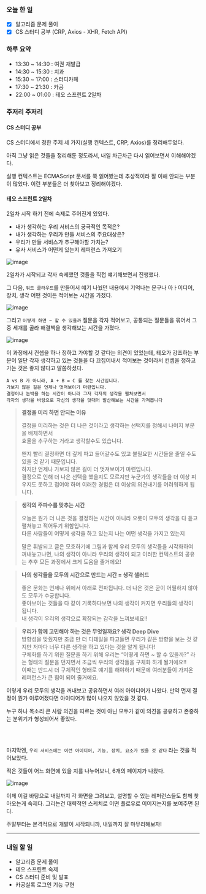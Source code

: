 ### 오늘 한 일

- [x] 알고리즘 문제 풀이
- [x] CS 스터디 공부 (CRP, Axios - XHR, Fetch API)

### 하루 요약

- 13:30 ~ 14:30 : 여권 재발급
- 14:30 ~ 15:30 : 치과
- 15:30 ~ 17:00 : 스터디카페
- 17:30 ~ 21:30 : 카공
- 22:00 ~ 01:00 : 테오 스프린트 2일차

### 주저리 주저리

#### CS 스터디 공부

CS 스터디에서 정한 주제 세 가지(실행 컨텍스트, CRP, Axios)를 정리해두었다.

아직 그냥 읽은 것들을 정리해둔 정도라서, 내일 차근차근 다시 읽어보면서 이해해야겠다.

실행 컨텍스트는 ECMAScript 문서를 쭉 읽어봤는데 추상적이라 잘 이해 안되는 부분이 많았다. 이런 부분들은 더 찾아보고 정리해야겠다.

#### 테오 스프린트 2일차

2일차 시작 하기 전에 숙제로 주어진게 있었다.

- 내가 생각하는 우리 서비스의 궁극적인 목적은?
- 내가 생각하는 우리가 만들 서비스의 주요대상은?
- 우리가 만들 서비스가 추구해야할 가치는?
- 유사 서비스가 어떤게 있는지 레퍼런스 가져오기

![image](https://github.com/Self-Driven-Development/TIL/assets/23312485/0c94cfa9-9428-487e-bbce-10434e2f7cf6)

2일차가 시작되고 각자 숙제했던 것들을 직접 얘기해보면서 진행했다.

그 다음, `워드 클라우드`를 만들어서 얘기 나눴던 내용에서 기억나는 문구나 아ㅏ이디어, 장치, 생각 어떤 것이든 적어보는 시간을 가졌다.

![image](https://github.com/Self-Driven-Development/TIL/assets/23312485/e72e10d8-11b0-4878-a63d-c8070025cbf9)

그리고 `어떻게 하면 ~ 할 수 있을까` 질문을 각자 적어보고, 공통되는 질문들을 묶어서 그 중 세개를 골라 해결책을 생각해보는 시간을 가졌다.

![image](https://github.com/Self-Driven-Development/TIL/assets/23312485/ac5580de-abb7-4b39-8296-2f2b02628767)

이 과정에서 컨셉을 하나 정하고 가야할 것 같다는 의견이 있었는데, 테오가 강조하는 부분이 일단 각자 생각하고 있는 것들을 다 끄집어내서 적어보는 것이라서 컨셉을 정하고 가는 것은 좋지 않다고 말씀하셨다.

```text
A vs B 가 아니라, A + B = C 를 찾는 시간입니다.
가보지 않은 길은 언제나 멋져보이기 마련입니다.
결정이나 논박을 하는 시간이 아니라 그저 각자의 생각을 펼쳐보면서
각자의 생각을 바탕으로 자신의 생각을 덧대어 발산해보는 시간을 가져봅니다
```

> **결정을 미리 하면 안되는 이유**
>
> 결정을 미리하는 것은 더 나은 것이라고 생각하는 선택지를 정해서 나머지 부분을 배제하면서  
> 효율을 추구하는 거라고 생각할수도 있습니다.
>
> 왠지 빨리 결정하면 더 깊게 파고 들어갈수도 있고 불필요한 시간들을 줄일 수도 있을 것 같기 때문입니다.  
> 하지만 언제나 가보지 않은 길이 더 멋져보이기 마련입니다.  
> 결정으로 인해 더 나은 선택을 했을지도 모르지만 누군가의 생각들을 더 이상 피우지도 못하고 접어야 하며 이러한 경험은 더 이상의 의견내기를 어려워하게 됩니다.

> **생각의 주파수를 맞추는 시간**
>
> 오늘은 뭔가 더 나은 것을 결정하는 시간이 아니라 오롯이 모두의 생각을 다 듣고 펼쳐놓고 적어두기 위함입니다.  
> 다른 사람들이 어떻게 생각을 하고 있는지 나는 어떤 생각을 가지고 있는지
>
> 말은 휘발되고 글은 모호하기에 그림과 함께 우리 모두의 생각들을 시각화하여 꺼내놓고나면,
> 나의 생각이 아니라 우리의 생각이 되고 이러한 컨텍스트의 공유는 추후 모든 과정에서 크게 도움을 줄거에요!

> **나의 생각들을 모두의 시간으로 만드는 시간 = 생각 샐러드**
>
> 좋은 문화는 언제나 위에서 아래로 전파됩니다. 더 나은 것은 굳이 어필하지 않아도 모두가 수긍합니다.  
> 좋아보이는 것들을 다 같이 기록하다보면 나의 생각이 커지면 우리들의 생각이 됩니다.  
> 내 생각이 우리의 생각으로 확장되는 감각을 느껴보세요!!

> **우리가 함께 고민해야 하는 것은 무엇일까요? 생각 Deep Dive**  
> 방향성을 맞췄지만 조금 만 더 디테일을 파고들면 우리가 같은 방향을 보는 것 같지만 저마다 너무 다른 생각을 하고 있다는 것을 알게 됩니다!  
> 구체화를 하기 위한 질문을 하기 위해 우리는 “어떻게 하면 ~ 할 수 있을까?” 라는 형태의 질문을 던지면서 조금씩 우리의 생각들을 구체화 하게 될거에요!!  
> 이때는 반드시 더 구체적인 형태로 얘기를 해야하기 때문에 여러분들이 가져온 레퍼런스가 큰 힘이 되어 줄거에요.

이렇게 우리 모두의 생각을 꺼내보고 공유하면서 여러 아이디어가 나왔다. 만약 먼저 결정이 뭔가 이루어졌다면 아이디어가 많이 나오지 않았을 것 같다.

누구 하나 목소리 큰 사람 의견을 따르는 것이 아닌 모두가 같이 의견을 공유하고 존중하는 분위기가 형성되어서 좋았다.

<br />
<br />

마지막엔, `우리 서비스에는 이런 아이디어, 기능, 장치, 요소가 있을 것 같다` 라는 것을 적어보았다.

적은 것들이 어느 화면에 있을 지를 나누어보니, 6개의 페이지가 나왔다.

![image](https://github.com/Self-Driven-Development/TIL/assets/23312485/22652198-795a-44e1-b61d-c458935be903)

이제 이걸 바탕으로 내일까지 각 화면을 그려보고, 설명할 수 있는 레퍼런스들도 함께 찾아오는게 숙제다. 그리는건 대략적인 스케치로 어떤 플로우로 이어지는지를 보여주면 된다.

주말부터는 본격적으로 개발이 시작되니까, 내일까지 잘 마무리해보자!

---

### 내일 할 일

- 알고리즘 문제 풀이
- 테오 스프린트 숙제
- CS 스터디 준비 및 발표
- 카공실록 로그인 기능 구현
